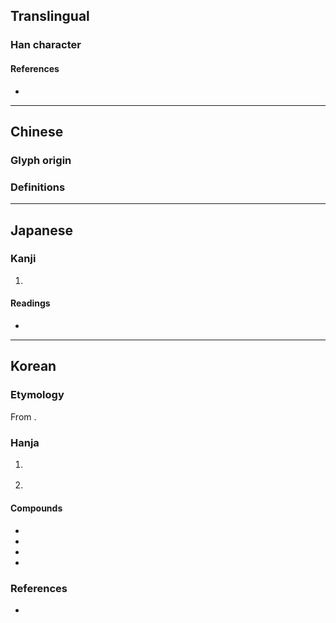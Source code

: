 {{also|孽}}
{{character info}}
==Translingual==

===Han character===
{{Han char|rn=39|rad=子|as=16|sn=19|four=|canj=UJND|ids=⿱辥子}}

====References====
* {{Han ref|kx=0281.050|dkj=07046|dj=0551.050|hdz=21020.080|uh=5B7C|ud=23420}}

----

==Chinese==
===Glyph origin===
{{Han etym}}
===Definitions===
{{zh-see|孽|v}}

----

==Japanese==

===Kanji===
{{ja-kanji|grade=|rs=子16}}

# {{rfdef|ja|sort=子16}}

====Readings====
* {{ja-readings|on=[[げつ]] (getsu), [[げち]] (gechi)|kun=[[わきばら]] (wakibara), [[ひこばえ]] (hikobae), [[わざはひ]] (wazahahi)}}

----

==Korean==

===Etymology===
From {{der|ko|ltc|-}} {{ltc-l|孽}}. {{hanja-hunmong|얼〮|el|天倫#상31B|alt=孽}}

===Hanja===
{{ko-hanja-search}}
{{ko-hanja|[[서자]]([[庶子]])|얼}}

# {{lb|ko|historical}} {{hanja form of|얼|[[son]] of a [[concubine]]}}
# {{lb|ko|archaic}} {{hanja form of|얼|[[evil]]}}

====Compounds====
{{der-top|Compounds}}
* {{ko-l|서얼|[[son]] of a [[concubine]]|庶孼}}
* {{ko-l|얼자|[[son]] of a [[concubine]]|[[孽子|孼子]]}}
* {{ko-l|요얼|[[妖孽|妖孼]]}}
* {{ko-l|작얼|[[作孽|作孼]]}}
{{der-bottom}}

===References===
* {{R:hanjadoc|2509}}